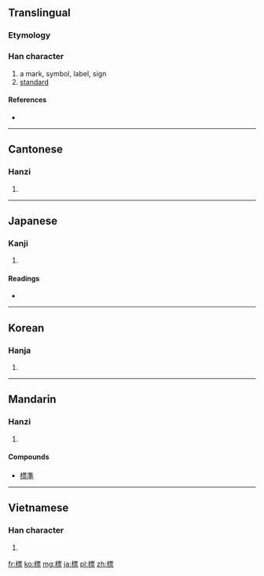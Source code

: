 {{also|标}}
==Translingual==

===Etymology===
{{Han compound|木|票|c1=s|c2=p|ls=psc}}

===Han character===
{{Han char|rn=75|rad=木|as=11|sn=15|four=4199<sub>1</sub>|canj=木一田火 (DMWF)}}

# a mark, symbol, label, sign
# [[standard]]

====References====
* {{Han ref|kx=0550.120|dkj=15442|dj=0938.070|hdz=21277.010|uh=6A19|ud=27161|bh=BCD0|bd=48336}}

----

==Cantonese==

===Hanzi===
{{yue-hanzi|jyut=|y=biu1|sim=标}}

# {{defn|Cantonese|sort=木11}}

----

==Japanese==

===Kanji===
{{ja-kanji|grade=4|rs=木11}}

# {{defn|Japanese|sort=木11}}

====Readings====
* {{ja-readings|on=[[ひょう]] (hyō)|kun=[[こずえ]] (kozue), [[すえ]] (sue), [[しるし]] (shirushi)}}

----

==Korean==

===Hanja===
{{ko-hanja|hangeul=표|eumhun=|rv=pyo|mr=p'yo|y=phyo}}

# {{defn|Korean|sort=木11}}

----

==Mandarin==

===Hanzi===
{{cmn-hanzi|sim=标|pin=[[biāo]] ([[biao1]]), [[mán]] ([[man2]])|wg=piao<sup>1</sup>, man<sup>2</sup>}}

# {{defn|Mandarin|sort=木11}}

====Compounds====
* [[標準]]

----

==Vietnamese==

===Han character===
{{vi-hantu|[[tiêu]], [[bêu]], [[nêu]], [[têu]]|rs=木11}}

# {{defn|Vietnamese|sort=木11}}

[[fr:標]]
[[ko:標]]
[[mg:標]]
[[ja:標]]
[[pl:標]]
[[zh:標]]
